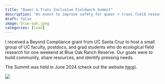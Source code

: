```yaml
---
title: "Queer & Trans Inclusive Fieldwork Summit"
description: "An event to improve safety for queer + trans field researchers"
draft: false 
image: blue-oak.jpeg
categories: [lead]
---
```


I received a Beyond Compliance grant from UC Santa Cruz to host a small group of UC faculty, postdocs, and grad students who do ecological field research for one weekend at Blue Oak Ranch Reserve. Our goals were to build community, share resources, and identify pressing needs.

The Summit was held in June 2024 (check out the website [here](https://jasper-cat-921.notion.site/43bde69971c8403d91cb2f9a4fb18e75?v=16b6c3408d514d34ada36ebf36d1db99)).

![](qtifs.jpeg)
